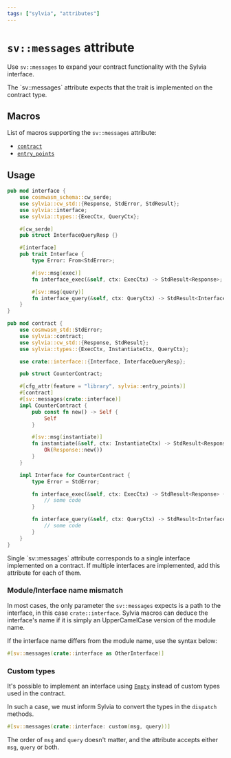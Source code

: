 ```yaml
---
tags: ["sylvia", "attributes"]
---
```



# `sv::messages` attribute

Use `sv::messages` to expand your contract functionality with the Sylvia interface.

<Callout>
  The `sv::messages` attribute expects that the trait is implemented on the contract type.
</Callout>

## Macros

List of macros supporting the `sv::messages` attribute:

- [`contract`](../contract)
- [`entry_points`](../entry-points)

## Usage

```rust
pub mod interface {
    use cosmwasm_schema::cw_serde;
    use sylvia::cw_std::{Response, StdError, StdResult};
    use sylvia::interface;
    use sylvia::types::{ExecCtx, QueryCtx};

    #[cw_serde]
    pub struct InterfaceQueryResp {}

    #[interface]
    pub trait Interface {
        type Error: From<StdError>;

        #[sv::msg(exec)]
        fn interface_exec(&self, ctx: ExecCtx) -> StdResult<Response>;

        #[sv::msg(query)]
        fn interface_query(&self, ctx: QueryCtx) -> StdResult<InterfaceQueryResp>;
    }
}

pub mod contract {
    use cosmwasm_std::StdError;
    use sylvia::contract;
    use sylvia::cw_std::{Response, StdResult};
    use sylvia::types::{ExecCtx, InstantiateCtx, QueryCtx};

    use crate::interface::{Interface, InterfaceQueryResp};

    pub struct CounterContract;

    #[cfg_attr(feature = "library", sylvia::entry_points)]
    #[contract]
    #[sv::messages(crate::interface)]
    impl CounterContract {
        pub const fn new() -> Self {
            Self
        }

        #[sv::msg(instantiate)]
        fn instantiate(&self, ctx: InstantiateCtx) -> StdResult<Response> {
            Ok(Response::new())
        }
    }

    impl Interface for CounterContract {
        type Error = StdError;

        fn interface_exec(&self, ctx: ExecCtx) -> StdResult<Response> {
            // some code
        }

        fn interface_query(&self, ctx: QueryCtx) -> StdResult<InterfaceQueryResp> {
            // some code
        }
    }
}
```

<Callout>
  Single `sv::messages` attribute corresponds to a single interface implemented on a contract. If
  multiple interfaces are implemented, add this attribute for each of them.
</Callout>

### Module/Interface name mismatch

In most cases, the only parameter the `sv::messages` expects is a path to the interface, in this
case `crate::interface`. Sylvia macros can deduce the interface's name if it is simply an
UpperCamelCase version of the module name.

If the interface name differs from the module name, use the syntax below:

```rust
#[sv::messages(crate::interface as OtherInterface)]
```

### Custom types

It's possible to implement an interface using
[`Empty`](https://docs.rs/cosmwasm-std/latest/cosmwasm_std/struct.Empty.html) instead of custom
types used in the contract.

In such a case, we must inform Sylvia to convert the types in the `dispatch` methods.

```rust
#[sv::messages(crate::interface: custom(msg, query))]
```

The order of `msg` and `query` doesn't matter, and the attribute accepts either `msg`, `query` or
both.
